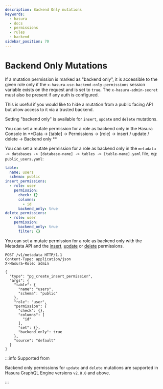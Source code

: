 ```yaml
---
description: Backend Only mutations
keywords:
  - hasura
  - docs
  - permissions
  - rules
  - backend
sidebar_position: 70
---
```



# Backend Only Mutations

If a mutation permission is marked as "backend only", it is accessible to the given role only if the
`x-hasura-use-backend-only-permissions` session variable exists on the request and is set to `true`. The
`x-hasura-admin-secret` must also be present if any auth is configured.

This is useful if you would like to hide a mutation from a public facing API but allow access to it via a trusted
backend.

Setting "backend only" is available for `insert`, `update` and `delete` mutations.

<Tabs groupId="user-preference" className="api-tabs">
<TabItem value="console" label="Console">

You can set a mutate permission for a role as backend only in the Hasura Console in **Data -> [table] -> Permissions ->
[role] -> insert / update / delete -> Backend only **

<Thumbnail
  src="/img/auth/allow-backends-only_console_2.10.1.png"
  alt="Allow backends only in Hasura Console"
  width="600px"
/>

</TabItem>
<TabItem value="cli" label="CLI">

You can set a mutate permission for a role as backend only in the `metadata -> databases -> [database-name] -> tables ->
[table-name].yaml` file, eg: `public_users.yaml`:

```yaml {10,14}
table:
  name: users
  schema: public
insert_permissions:
  - role: user
    permission:
      check: {}
      columns:
        - id
      backend_only: true
delete_permissions:
  - role: user
    permission:
      backend_only: true
      filter: {}
```

</TabItem>
<TabItem value="api" label="API">

You can set a mutate permission for a role as backend only with the Metadata API and the 
[insert](/api-reference/syntax-defs.mdx#insertpermission), [update](/api-reference/syntax-defs.mdx#updatepermission) or 
[delete](/api-reference/syntax-defs.mdx#deletepermission) permissions.

```http {19}
POST /v1/metadata HTTP/1.1
Content-Type: application/json
X-Hasura-Role: admin

{
  "type": "pg_create_insert_permission",
  "args": {
    "table": {
      "name": "users",
      "schema": "public"
    },
    "role": "user",
    "permission": {
      "check": {},
      "columns": [
        "id"
      ],
      "set": {},
      "backend_only": true
    },
    "source": "default"
  }
}
```

</TabItem>
</Tabs>

:::info Supported from

Backend only permissions for `update` and `delete` mutations are supported in Hasura GraphQL Engine versions `v2.8.0`
and above.

:::